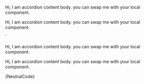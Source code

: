 


<Accordion state="neutral">
  <AccordionItem title="Accordion title">
    <AccordionItemBody>
       <p>
        Hi, I am accordion content body. you can swap me with your local
        component.
       </p>
    </AccordionItemBody>
  </AccordionItem>
  <AccordionItem title="Accordion title">
    <AccordionItemBody>
      <p>
      Hi, I am accordion content body. you can swap me with your local
      component.
      </p>
    </AccordionItemBody>
  </AccordionItem>
</Accordion>
`

<Section
    contained={true}
    border={true}
    style={{ paddingRight: 0, paddingLeft: 0 }}
>
    <Preview wrapper={true}>
    	<Accordion state="neutral">
    		<AccordionItem title="Accordion title">
    			<AccordionItemBody>
    				<p>
    					Hi, I am accordion content body. you can swap me with your local
    					component.
    				</p>
    			</AccordionItemBody>
    		</AccordionItem>
    		<AccordionItem title="Accordion title">
    			<AccordionItemBody>
    				<p>
    					Hi, I am accordion content body. you can swap me with your local
    					component.
    				</p>
    			</AccordionItemBody>
    		</AccordionItem>
    	</Accordion>
    </Preview>
    <Snippet language="js">{NeutralCode}</Snippet>

</Section>
